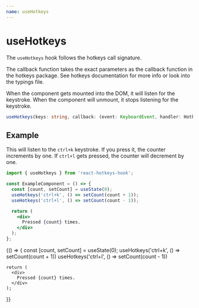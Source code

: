 ```yaml
---
name: useHotkeys
---
```



# useHotkeys

The `useHotkeys` hook follows the hotkeys call signature.

The callback function takes the exact parameters as the callback function in the hotkeys package.
See hotkeys documentation for more info or look into the typings file.

When the component gets mounted into the DOM, it will listen for the keystroke. When the component will unmount, it
stops listening for the keystroke.

```ts
useHotkeys(keys: string, callback: (event: KeyboardEvent, handler: HotkeysEvent) => void)
```

## Example

This will listen to the `ctrl+k` keystroke. If you press it, the counter increments by one. If `ctrl+l` gets pressed,
the counter will decrement by one.

```js
import { useHotkeys } from 'react-hotkeys-hook';
```

```jsx
const ExampleComponent = () => {
  const [count, setCount] = useState(0);
  useHotkeys('ctrl+k', () => setCount(count + 1));
  useHotkeys('ctrl+l', () => setCount(count - 1));

  return (
    <div>
      Pressed {count} times.
    </div>
  );
};
```

<Playground>
  {() => {
    const [count, setCount] = useState(0);
    useHotkeys('ctrl+k', () => setCount(count + 1))
    useHotkeys('ctrl+l', () => setCount(count - 1))

    return (
      <div>
        Pressed {count} times.
      </div>
    );
  }}
</Playground>
